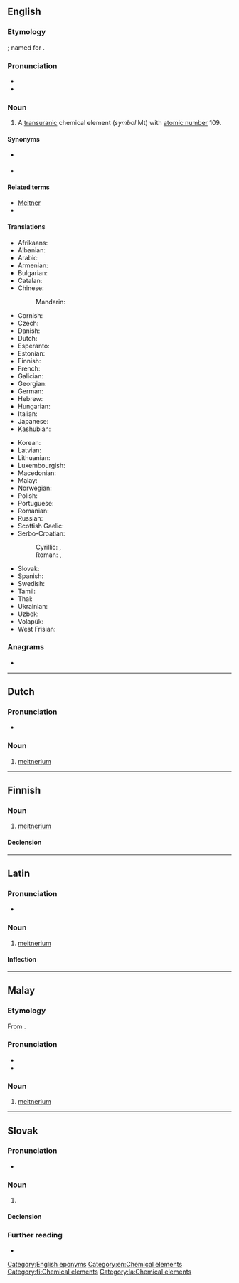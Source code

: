 {{also|Meitnerium|meitnérium}}
==English==
{{wikipedia}}
{{elements|Mt|hassium|Hs|darmstadtium|Ds}}

===Etymology===
{{suffix|en|Meitner|ium}}; named for {{w|Lise Meitner}}.

===Pronunciation===
* {{IPA|/maɪtˈnɜɹi.əm/|lang=en}}
* {{audio|en-us-meitnerium.ogg|Audio (US)|lang=en}}

===Noun===
{{en-noun|-}}

# A [[transuranic]] chemical element (''symbol'' Mt) with [[atomic number]] 109.

====Synonyms====
* {{l|en|eka-iridium}} {{qualifier|used before the element was discovered}}
* {{l|en|unnilennium}} {{qualifier|used before the element was officially named}}

====Related terms====
* [[w:Lise Meitner|Meitner]]
* {{l|en|meitnerate}}

====Translations====
{{trans-top|chemical element}}
* Afrikaans: {{t|af|meitnerium}}
* Albanian: {{t|sq|majtnerium}}
* Arabic: {{t|ar|مِيتْنِرْيُوم|m|tr=meytniryum}}
* Armenian: {{t|hy|մայտներիում}}
* Bulgarian: {{t|bg|мейтнерий|m|tr=méjtnerij}}
* Catalan: {{t+|ca|meitneri}}
* Chinese:
*: Mandarin: {{t+|cmn|䥑|tr=mài}}
* Cornish: {{t|kw|meytneryum}}
* Czech: {{t+|cs|meitnerium}}
* Danish: {{t+|da|meitnerium}}
* Dutch: {{t+|nl|meitnerium|n}}
* Esperanto: {{t+|eo|mejtnerio}}
* Estonian: {{t+|et|meitneerium}}
* Finnish: {{t+|fi|meitnerium}}
* French: {{t+|fr|meitnérium|m}}
* Galician: {{t+|gl|meitnerio}}
* Georgian: {{t|ka|მაიტნერიუმი|sc=Geor}}
* German: {{t+|de|Meitnerium|n}}
* Hebrew: {{t|he|מיטנריום|tr=meitneryum|sc=Hebr}}
* Hungarian: {{t+|hu|meitnerium}}
* Italian: {{t+|it|meitnerio|m}}
* Japanese: {{t+|ja|マイトネリウム|tr=maitoneriumu}}
* Kashubian: {{t|csb|meitner}}
{{trans-mid}}
* Korean: {{t+|ko|마이트너륨}}
* Latvian: {{t|lv|meitnērijs|m}}
* Lithuanian: {{t+|lt|meitneris|m}}
* Luxembourgish: {{t|lb|Meitnerium}}
* Macedonian: {{t|mk|мајтнериум|m|tr=majtnerium|sc=Cyrl}}
* Malay: {{t|ms|meitnerium}}
* Norwegian: {{t|no|meitnerium}}
* Polish: {{t+|pl|meitner|m}}
* Portuguese: {{t+|pt|meitnério|m}}
* Romanian: {{t+|ro|meitneriu|n}}
* Russian: {{t+|ru|мейтне́рий|m}}
* Scottish Gaelic: {{t|gd|mèitneiriam}}
* Serbo-Croatian:
*: Cyrillic: {{t|sh|мајтнеријум|m}}, {{t|sh|меитнериј}}
*: Roman: {{t|sh|majtnerijum}}, {{t|sh|meitnerij}}
* Slovak: {{t|sk|meitnerium}}
* Spanish: {{t+|es|meitnerio|m}}
* Swedish: {{t+|sv|meitnerium}}
* Tamil: {{t|ta|மீட்நேரியம்|sc=Taml}}
* Thai: {{t|th|ไมต์นีเรียม|tr=mainīriam}}
* Ukrainian: {{t|uk|майтнерій|m|tr=májtnerij|sc=Cyrl}}
* Uzbek: {{t|uz|мейтнерий|tr=meitneriy|sc=Cyrl}}
* Volapük: {{t+|vo|mätnerin}}
* West Frisian: {{t|fy|meitnerium}}
{{trans-bottom}}

===Anagrams===
* {{anagrams|en|Meruimenti}}

[[Category:English eponyms]]
[[Category:en:Chemical elements]]

----

==Dutch==
{{wikipedia|lang=nl}}
{{elements|Mt|hassium|Hs|darmstadtium|Ds|lang=nl}}

===Pronunciation===
* {{audio|Nl-meitnerium.ogg|Audio|lang=nl}}

===Noun===
{{nl-noun|n|-|-}}

# [[#English|meitnerium]]

----

==Finnish==
{{wikipedia|lang=fi}}

===Noun===
{{fi-noun}}

# [[#English|meitnerium]]

====Declension====
{{fi-decl-risti|n=sg|meitnerium|||a|i=0}}

[[Category:fi:Chemical elements]]

----

==Latin==
{{wikipedia|lang=la}}

===Pronunciation===
* {{la-IPA|me_itnerium}}

===Noun===
{{la-noun|meitnerium|meitneriī|n|second}}

# [[#English|meitnerium]]

====Inflection====
{{la-decl-2nd-N|meitneri}}

[[Category:la:Chemical elements]]

----

==Malay==
{{wikipedia|lang=ms}}
{{elements|Mt|hassium|Hs|darmstadtium|Ds|lang=ms}}

===Etymology===
From {{etyl|en|ms}} {{m|en|meitnerium}}.

===Pronunciation===
* {{IPA|[meitneriom]|[meitneriəm]|[maitniriəm]|lang=ms}}
* {{rhymes|iom|jom|om|lang=ms}}

===Noun===
{{head|ms|noun}}

# [[#English|meitnerium]] {{gloss|chemical element}}

----

==Slovak==
{{elements|Mt|hassium|Hs|darmstadtium|Ds|lang=sk}}

===Pronunciation===
* {{IPA|/ˈmai̯tnɛrium/|lang=sk}}

===Noun===
{{sk-noun|g=n|gen=meitneria|decl=mesto}}

# {{l|en|meitnerium}} {{gloss|element}}

====Declension====
{{sk-decl-noun|meitnerium|meitneria|meitneriu|meitnerium|meitneria|meitneriom}}

===Further reading===
* {{R:SDK}}